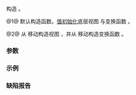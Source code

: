 {{cpp/ranges/transform_view/title|transform_view}}
{{cpp/ranges/transform_view/navbar}}

{{dcl begin}}
{{dcl|num=1|since=c++20|1=
transform_view() requires std::default_initializable&lt;V&gt; &amp;&amp; 
                          std::default_initializable&lt;F&gt; = default;
}}
{{dcl|num=2|since=c++20|1=
constexpr explicit transform_view( V base, F fun );
}}
{{dcl end}}

构造 {{tt|transform_view}}。

@1@ 默认构造函数。[[cpp/language/value_initialization|值初始化]]底层视图 {{rlpsi|/#base_}} 与变换函数 {{rlpsi|/#fun_}}。

@2@ 从 {{c|base}} 移动构造视图 {{rlpsi|/#base_}}，并从 {{c|fun}} 移动构造变换函数 {{rlpsi|/#fun_}}。

===参数===
{{par begin}}
{{par|base|视图}}
{{par|fun|变换函数}}
{{par end}}

===示例===
{{example
|演示使用 {{math|1}} 的反正切的级数展开的 {{math|π}} 近似：{{math|1=atan(1) = π/4 ≈ 1 - 1/3 + 1/5 - 1/7 + 1/9 - 1/11 + ...}}
|code=
#include &lt;algorithm&gt;
#include &lt;functional&gt;
#include &lt;iomanip&gt;
#include &lt;iostream&gt;
#include &lt;numeric&gt;
#include &lt;ranges&gt;

int main()
{
    std::cout &lt;&lt; std::setprecision(15) &lt;&lt; std::fixed;
    auto atan1term{std::ranges::views::transform
    (
        [](int n) { return ((n % 2) ? -1 : 1) * 1.0 / (2 * n + 1); }
    )};
    for (const int iterations : {1, 2, 3, 4, 5, 10, 100, 1000, 1'000'000})
    {
        auto seq{std::ranges::views::iota(0, iterations) bitor atan1term};
        const double accum{*std::ranges::fold_left_first(seq, std::plus{})};
        std::cout &lt;&lt; "π ≈ " &lt;&lt; 4 * accum &lt;&lt; "（迭代 " &lt;&lt; iterations &lt;&lt; " 次）\n";
    }
    std::cout &lt;&lt; "π ≈ " &lt;&lt; std::numbers::pi &lt;&lt; "（std::numbers::pi）\n";
}
|p=true
|output=
π ≈ 4.000000000000000（迭代 1 次）
π ≈ 2.666666666666667（迭代 2 次）
π ≈ 3.466666666666667（迭代 3 次）
π ≈ 2.895238095238096（迭代 4 次）
π ≈ 3.339682539682540（迭代 5 次）
π ≈ 3.041839618929403（迭代 10 次）
π ≈ 3.131592903558554（迭代 100 次）
π ≈ 3.140592653839794（迭代 1000 次）
π ≈ 3.141591653589774（迭代 1000000 次）
π ≈ 3.141592653589793（std::numbers::pi）
}}

===缺陷报告===
{{dr list begin}}
{{dr list item|wg=lwg|dr=3714|paper=P2711R1|std=C++20|before=多参数构造函数不是显式的|after=改成显式的}}
{{dr list item|paper=P2325R3|std=C++20|before=如果 {{tt|F}} 不 {{lconcept|default_initializable}} ，&lt;br&gt;那么默认构造函数构造不含 {{tt|F}} 的 {{tt|transform_view}}|after={{tt|transform_view}} 也不&lt;br&gt;{{lconcept|default_initializable}}}}
{{dr list end}}

{{langlinks|de|en|es|ja|ru}}